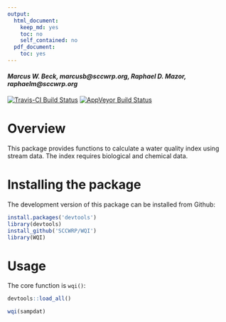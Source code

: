 ```yaml
---
output:
  html_document:
    keep_md: yes
    toc: no
    self_contained: no
  pdf_document:
    toc: yes
---
```


#### *Marcus W. Beck, marcusb@sccwrp.org, Raphael D. Mazor, raphaelm@sccwrp.org*

[![Travis-CI Build Status](https://travis-ci.org/SCCWRP/WQI.svg?branch=master)](https://travis-ci.org/SCCWRP/WQI)
 [![AppVeyor Build Status](https://ci.appveyor.com/api/projects/status/github/SCCWRP/WQI?branch=master&svg=true)](https://ci.appveyor.com/project/SCCWRP/WQI)
 
# Overview 

This package provides functions to calculate a water quality index using stream data.  The index requires biological and chemical data.

# Installing the package

The development version of this package can be installed from Github:

```r
install.packages('devtools')
library(devtools)
install_github('SCCWRP/WQI')
library(WQI)
```

# Usage

The core function is `wqi()`: 

```r
devtools::load_all()
```
```r
wqi(sampdat)
```

